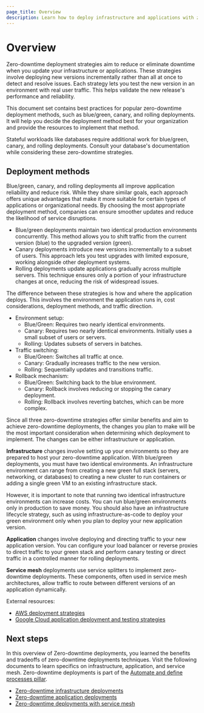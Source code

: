 ```yaml
---
page_title: Overview
description: Learn how to deploy infrastructure and applications with zero downtime.
---
```


# Overview

Zero-downtime deployment strategies aim to reduce or eliminate downtime when you update your infrastructure or applications. These strategies involve deploying new versions incrementally rather than all at once to detect and resolve issues. Each strategy lets you test the new version in an environment with real user traffic. This helps validate the new release's performance and reliability.

This document set contains best practices for popular zero-downtime deployment methods, such as blue/green, canary, and rolling deployments. It will help you decide the deployment method best for your organization and provide the resources to implement that method.

<Note>

Stateful workloads like databases require additional work for blue/green, canary, and rolling deployments. Consult your database's documentation while considering these zero-downtime strategies.

</Note>

## Deployment methods

Blue/green, canary, and rolling deployments all improve application reliability and reduce risk. While they share similar goals, each approach offers unique advantages that make it more suitable for certain types of applications or organizational needs. By choosing the most appropriate deployment method, companies can ensure smoother updates and reduce the likelihood of service disruptions.

- Blue/green deployments maintain two identical production environments concurrently. This method allows you to shift traffic from the current version (blue) to the upgraded version (green).
- Canary deployments introduce new versions incrementally to a subset of users. This approach lets you test upgrades with limited exposure, working alongside other deployment systems.
- Rolling deployments update applications gradually across multiple servers. This technique ensures only a portion of your infrastructure changes at once, reducing the risk of widespread issues.

The difference between these strategies is how and where the application deploys. This involves the environment the application runs in, cost considerations, deployment methods, and traffic direction.

- Environment setup:
    - Blue/Green: Requires two nearly identical environments.
    - Canary: Requires two nearly identical environments. Initially uses a small subset of users or servers.
    - Rolling: Updates subsets of servers in batches.
- Traffic switching:
    - Blue/Green: Switches all traffic at once.
    - Canary: Gradually increases traffic to the new version.
    - Rolling: Sequentially updates and transitions traffic.
- Rollback mechanism:
    - Blue/Green: Switching back to the blue environment.
    - Canary: Rollback involves reducing or stopping the canary deployment.
    - Rolling: Rollback involves reverting batches, which can be more complex.

Since all three zero-downtime strategies offer similar benefits and aim to achieve zero-downtime deployments, the changes you plan to make will be the most important consideration when determining which deployment to implement. The changes can be either infrastructure or application.

**Infrastructure** changes involve setting up your environments so they are prepared to host your zero-downtime application. With blue/green deployments, you must have two identical environments. An infrastructure environment can range from creating a new green full stack (servers, networking, or databases) to creating a new cluster to run containers or adding a single green VM to an existing infrastructure stack.

However, it is important to note that running two identical infrastructure environments can increase costs. You can run blue/green environments only in production to save money. You should also have an infrastructure lifecycle strategy, such as using infrastructure-as-code to deploy your green environment only when you plan to deploy your new application version.

**Application** changes involve deploying and directing traffic to your new application version. You can configure your load balancer or reverse proxies to direct traffic to your green stack and perform canary testing or direct traffic in a controlled manner for rolling deployments.

**Service mesh** deployments use service splitters to implement zero-downtime deployments. These components, often used in service mesh architectures, allow traffic to route between different versions of an application dynamically.

External resources:
- [AWS deployment strategies](https://docs.aws.amazon.com/whitepapers/latest/overview-deployment-options/deployment-strategies.html)
- [Google Cloud application deployment and testing strategies](https://cloud.google.com/architecture/application-deployment-and-testing-strategies)

## Next steps

In this overview of Zero-downtime deployments, you learned the benefits and tradeoffs of zero-downtime deployments techniques. Visit the following documents to learn specifics on infrastructure, application, and service mesh. Zero-downtime deployments is part of the [Automate and define processes pillar](/well-architected-framework/automate-and-define-processes/introduction).

- [Zero-downtime infrastructure deployments](/well-architected-framework/automate-and-define-processes/develop-and-deploy/zero-downtime-deployments/infrastructure)
- [Zero-downtime application deployments](/well-architected-framework/automate-and-define-processes/develop-and-deploy/zero-downtime-deployments/applications)
- [Zero-downtime deployments with service mesh](/well-architected-framework/automate-and-define-processes/develop-and-deploy/zero-downtime-deployments/service-mesh)
